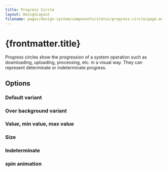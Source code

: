 ```yaml
---
title: Progress Circle
layout: DesignLayout
filename: pages/design-system/components/status/progress-circle/page.mdx
---
```



# {frontmatter.title}

Progress circles show the progression of a system operation such as downloading, uploading, processing, etc. in a visual way. They can represent determinate or indeterminate progress.

<MainView />

## Options

### Default variant

<DefaultVariantView />

### Over background variant

<OverBackgroundVariantView />

### Value, min value, max value

<MinMaxValueView />

### Size

<SizeView />

### Indeterminate

<IndeterminateView />

### spin animation

<SpinView />
